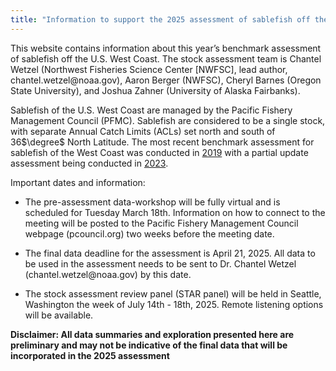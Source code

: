 ```yaml
---
title: "Information to support the 2025 assessment of sablefish off the U.S. West Coast"
---
```


This website contains information about this year's benchmark assessment of sablefish off the U.S. West Coast. The stock assessment team is Chantel Wetzel (Northwest Fisheries Science Center \[NWFSC\], lead author, chantel.wetzel\@noaa.gov), Aaron Berger (NWFSC), Cheryl Barnes (Oregon State University), and Joshua Zahner (University of Alaska Fairbanks).

Sablefish of the U.S. West Coast are managed by the Pacific Fishery Management Council (PFMC). Sablefish are considered to be a single stock, with separate Annual Catch Limits (ACLs) set north and south of 36$\degree$ North Latitude. The most recent benchmark assessment for sablefish of the West Coast was conducted in [2019](https://www.pcouncil.org/documents/2019/10/status-of-the-sablefish-stock-in-u-s-waters-in-2019-october-22-2019.pdf/) with a partial update assessment being conducted in [2023](https://www.pcouncil.org/documents/2024/02/status-of-sablefish-anoplopoma-fimbria-along-the-u-s-west-coast-in-2023.pdf/).

Important dates and information:

-   The pre-assessment data-workshop will be fully virtual and is scheduled for Tuesday March 18th. Information on how to connect to the meeting will be posted to the Pacific Fishery Management Council webpage (pcouncil.org) two weeks before the meeting date.

-   The final data deadline for the assessment is April 21, 2025. All data to be used in the assessment needs to be sent to Dr. Chantel Wetzel (chantel.wetzel\@noaa.gov) by this date.

-   The stock assessment review panel (STAR panel) will be held in Seattle, Washington the week of July 14th - 18th, 2025. Remote listening options will be available.


**Disclaimer: All data summaries and exploration presented here are preliminary and may not be indicative of the final data that will be incorporated in the 2025 assessment**